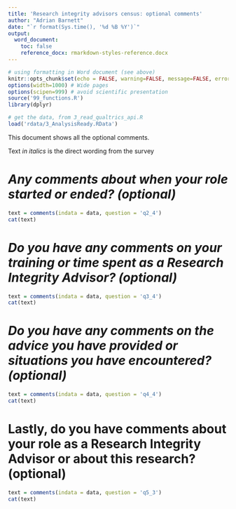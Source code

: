 ```yaml
---
title: 'Research integrity advisors census: optional comments'
author: "Adrian Barnett"
date: "`r format(Sys.time(), '%d %B %Y')`"
output:
  word_document:
    toc: false
    reference_docx: rmarkdown-styles-reference.docx
---
```


```r
# using formatting in Word document (see above)
knitr::opts_chunk$set(echo = FALSE, warning=FALSE, message=FALSE, error=FALSE, comment='', dpi=400)
options(width=1000) # Wide pages
options(scipen=999) # avoid scientific presentation
source('99_functions.R')
library(dplyr)

# get the data, from 3_read_qualtrics_api.R
load('rdata/3_AnalysisReady.RData')
```

This document shows all the optional comments.  

Text _in italics_ is the direct wording from the survey

# _Any comments about when your role started or ended? (optional)_

```r
text = comments(indata = data, question = 'q2_4')
cat(text)
```

# _Do you have any comments on your training or time spent as a Research Integrity Advisor? (optional)_

```r
text = comments(indata = data, question = 'q3_4')
cat(text)
```

# _Do you have any comments on the advice you have provided or situations you have encountered? (optional)_

```r
text = comments(indata = data, question = 'q4_4')
cat(text)
```

# Lastly, do you have comments about your role as a Research Integrity Advisor or about this research? (optional)

```r
text = comments(indata = data, question = 'q5_3')
cat(text)
```
